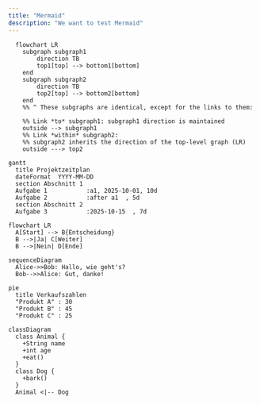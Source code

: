 ```yaml
---
title: "Mermaid"
description: "We want to test Mermaid"
---
```


```mermaid
  flowchart LR
    subgraph subgraph1
        direction TB
        top1[top] --> bottom1[bottom]
    end
    subgraph subgraph2
        direction TB
        top2[top] --> bottom2[bottom]
    end
    %% ^ These subgraphs are identical, except for the links to them:

    %% Link *to* subgraph1: subgraph1 direction is maintained
    outside --> subgraph1
    %% Link *within* subgraph2:
    %% subgraph2 inherits the direction of the top-level graph (LR)
    outside ---> top2
```

```mermaid
gantt
  title Projektzeitplan
  dateFormat  YYYY-MM-DD
  section Abschnitt 1
  Aufgabe 1           :a1, 2025-10-01, 10d
  Aufgabe 2           :after a1  , 5d
  section Abschnitt 2
  Aufgabe 3           :2025-10-15  , 7d
```

```mermaid
flowchart LR
  A[Start] --> B{Entscheidung}
  B -->|Ja| C[Weiter]
  B -->|Nein| D[Ende]
```

```mermaid
sequenceDiagram
  Alice->>Bob: Hallo, wie geht's?
  Bob-->>Alice: Gut, danke!
```

```mermaid
pie
  title Verkaufszahlen
  "Produkt A" : 30
  "Produkt B" : 45
  "Produkt C" : 25
```

```mermaid
classDiagram
  class Animal {
    +String name
    +int age
    +eat()
  }
  class Dog {
    +bark()
  }
  Animal <|-- Dog
```

# 